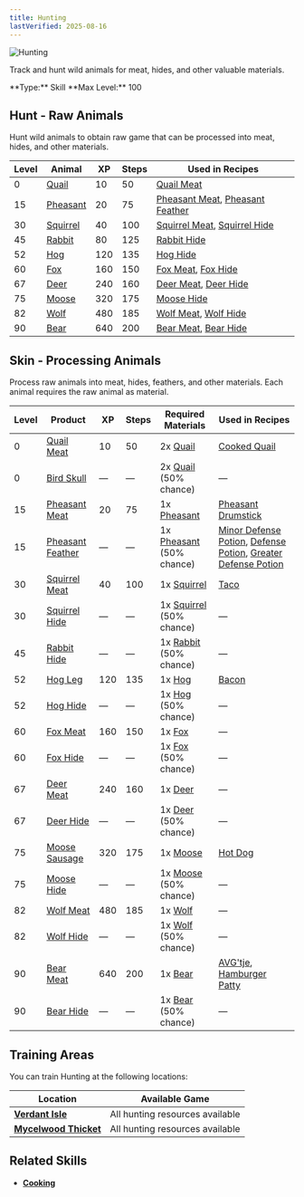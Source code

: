 ```yaml
---
title: Hunting
lastVerified: 2025-08-16
---
```


<div className="mb-8 flex items-start gap-6">
  <div className="flex-shrink-0">
    <img
      src="/assets/icons/hunting.png"
      alt="Hunting"
      className="h-24 w-24 rounded-lg border"
    />
  </div>
  <div className="flex-1">
    <div className="space-y-2">
      <p className="text-muted-foreground text-lg">
        Track and hunt wild animals for meat, hides, and other valuable
        materials.
      </p>
      <div className="flex flex-wrap gap-4 text-sm">
        <span className="rounded-md bg-green-100 px-2 py-1 dark:bg-green-900">
          **Type:** Skill
        </span>
        <span className="rounded-md bg-purple-100 px-2 py-1 dark:bg-purple-900">
          **Max Level:** 100
        </span>
      </div>
    </div>
  </div>
</div>

## Hunt - Raw Animals

Hunt wild animals to obtain raw game that can be processed into meat, hides, and other materials.

| Level | Animal                                                  | XP  | Steps | Used in Recipes |
| ----- | ------------------------------------------------------- | --- | ----- | --------------- |
| 0     | [Quail](/docs/resources/individual/bird_1)             | 10  | 50    | [Quail Meat](/docs/resources/individual/bird_1_meat) |
| 15    | [Pheasant](/docs/resources/individual/bird_2)          | 20  | 75    | [Pheasant Meat](/docs/resources/individual/bird_2_meat), [Pheasant Feather](/docs/resources/individual/bird_2_feather) |
| 30    | [Squirrel](/docs/resources/individual/squirrel)        | 40  | 100   | [Squirrel Meat](/docs/resources/individual/squirrel_meat), [Squirrel Hide](/docs/resources/individual/squirrel_hide) |
| 45    | [Rabbit](/docs/resources/individual/rabbit)            | 80  | 125   | [Rabbit Hide](/docs/resources/individual/rabbit_hide) |
| 52    | [Hog](/docs/resources/individual/hog)                  | 120 | 135   | [Hog Hide](/docs/resources/individual/hog_hide) |
| 60    | [Fox](/docs/resources/individual/fox)                  | 160 | 150   | [Fox Meat](/docs/resources/individual/fox_meat), [Fox Hide](/docs/resources/individual/fox_hide) |
| 67    | [Deer](/docs/resources/individual/deer)                | 240 | 160   | [Deer Meat](/docs/resources/individual/deer_meat), [Deer Hide](/docs/resources/individual/deer_hide) |
| 75    | [Moose](/docs/resources/individual/moose)              | 320 | 175   | [Moose Hide](/docs/resources/individual/moose_hide) |
| 82    | [Wolf](/docs/resources/individual/wolf)                | 480 | 185   | [Wolf Meat](/docs/resources/individual/wolf_meat), [Wolf Hide](/docs/resources/individual/wolf_hide) |
| 90    | [Bear](/docs/resources/individual/bear)                | 640 | 200   | [Bear Meat](/docs/resources/individual/bear_meat), [Bear Hide](/docs/resources/individual/bear_hide) |

## Skin - Processing Animals

Process raw animals into meat, hides, feathers, and other materials. Each animal requires the raw animal as material.

| Level | Product                                                     | XP  | Steps | Required Materials | Used in Recipes |
| ----- | ----------------------------------------------------------- | --- | ----- | ------------------ | --------------- |
| 0     | [Quail Meat](/docs/resources/individual/bird_1_meat)       | 10  | 50    | 2x [Quail](/docs/resources/individual/bird_1) | [Cooked Quail](/docs/items/individual/cooked_quail) |
| 0     | [Bird Skull](/docs/resources/individual/bird_skull)        | —   | —     | 2x [Quail](/docs/resources/individual/bird_1) (50% chance) | — |
| 15    | [Pheasant Meat](/docs/resources/individual/bird_2_meat)    | 20  | 75    | 1x [Pheasant](/docs/resources/individual/bird_2) | [Pheasant Drumstick](/docs/items/individual/pheasant_drumstick) |
| 15    | [Pheasant Feather](/docs/resources/individual/bird_2_feather) | —   | —     | 1x [Pheasant](/docs/resources/individual/bird_2) (50% chance) | [Minor Defense Potion](/docs/items/individual/minor_defense_potion), [Defense Potion](/docs/items/individual/defensepotion), [Greater Defense Potion](/docs/items/individual/greater_defense_potion) |
| 30    | [Squirrel Meat](/docs/resources/individual/squirrel_meat)  | 40  | 100   | 1x [Squirrel](/docs/resources/individual/squirrel) | [Taco](/docs/items/individual/taco) |
| 30    | [Squirrel Hide](/docs/resources/individual/squirrel_hide)  | —   | —     | 1x [Squirrel](/docs/resources/individual/squirrel) (50% chance) | — |
| 45    | [Rabbit Hide](/docs/resources/individual/rabbit_hide)      | —   | —     | 1x [Rabbit](/docs/resources/individual/rabbit) (50% chance) | — |
| 52    | [Hog Leg](/docs/resources/individual/hog_leg)              | 120 | 135   | 1x [Hog](/docs/resources/individual/hog) | [Bacon](/docs/items/individual/bacon) |
| 52    | [Hog Hide](/docs/resources/individual/hog_hide)            | —   | —     | 1x [Hog](/docs/resources/individual/hog) (50% chance) | — |
| 60    | [Fox Meat](/docs/resources/individual/fox_meat)            | 160 | 150   | 1x [Fox](/docs/resources/individual/fox) | — |
| 60    | [Fox Hide](/docs/resources/individual/fox_hide)            | —   | —     | 1x [Fox](/docs/resources/individual/fox) (50% chance) | — |
| 67    | [Deer Meat](/docs/resources/individual/deer_meat)          | 240 | 160   | 1x [Deer](/docs/resources/individual/deer) | — |
| 67    | [Deer Hide](/docs/resources/individual/deer_hide)          | —   | —     | 1x [Deer](/docs/resources/individual/deer) (50% chance) | — |
| 75    | [Moose Sausage](/docs/resources/individual/moose_sausage)  | 320 | 175   | 1x [Moose](/docs/resources/individual/moose) | [Hot Dog](/docs/items/individual/hot_dog) |
| 75    | [Moose Hide](/docs/resources/individual/moose_hide)        | —   | —     | 1x [Moose](/docs/resources/individual/moose) (50% chance) | — |
| 82    | [Wolf Meat](/docs/resources/individual/wolf_meat)          | 480 | 185   | 1x [Wolf](/docs/resources/individual/wolf) | — |
| 82    | [Wolf Hide](/docs/resources/individual/wolf_hide)          | —   | —     | 1x [Wolf](/docs/resources/individual/wolf) (50% chance) | — |
| 90    | [Bear Meat](/docs/resources/individual/bear_meat)          | 640 | 200   | 1x [Bear](/docs/resources/individual/bear) | [AVG'tje](/docs/items/individual/dinner), [Hamburger Patty](/docs/resources/individual/hamburger_patty) |
| 90    | [Bear Hide](/docs/resources/individual/bear_hide)          | —   | —     | 1x [Bear](/docs/resources/individual/bear) (50% chance) | — |

## Training Areas

You can train Hunting at the following locations:

| Location                                                        | Available Game                  |
| --------------------------------------------------------------- | ------------------------------- |
| **[Verdant Isle](/docs/map/individual/verdant_isle)**           | All hunting resources available |
| **[Mycelwood Thicket](/docs/map/individual/mycelwood_thicket)** | All hunting resources available |

## Related Skills

- **[Cooking](/docs/skills/individual/cooking)**
